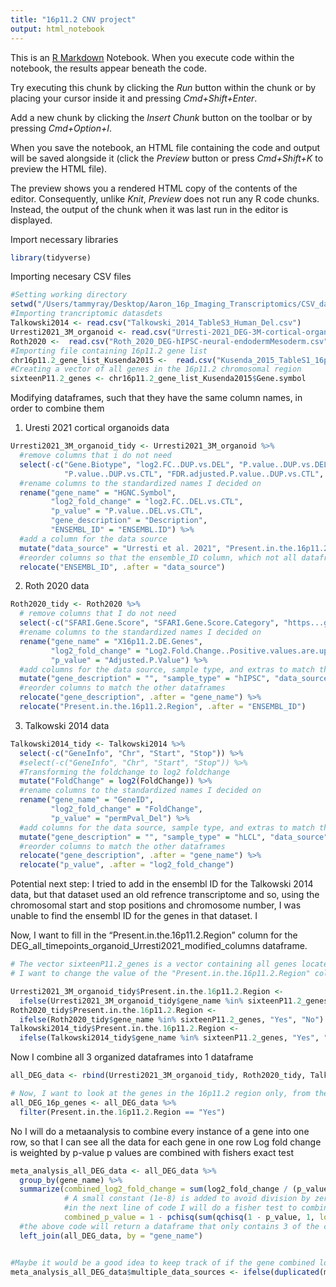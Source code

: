 ```yaml
---
title: "16p11.2 CNV project"
output: html_notebook
---
```


This is an [R Markdown](http://rmarkdown.rstudio.com) Notebook. When you execute code within the notebook, the results appear beneath the code. 

Try executing this chunk by clicking the *Run* button within the chunk or by placing your cursor inside it and pressing *Cmd+Shift+Enter*. 

Add a new chunk by clicking the *Insert Chunk* button on the toolbar or by pressing *Cmd+Option+I*.

When you save the notebook, an HTML file containing the code and output will be saved alongside it (click the *Preview* button or press *Cmd+Shift+K* to preview the HTML file). 

The preview shows you a rendered HTML copy of the contents of the editor. Consequently, unlike *Knit*, *Preview* does not run any R code chunks. Instead, the output of the chunk when it was last run in the editor is displayed.

Import necessary libraries
```r
library(tidyverse)


```

Importing necesary CSV files
```r
#Setting working directory
setwd("/Users/tammyray/Desktop/Aaron_16p_Imaging_Transcriptomics/CSV_data_sheets/transcriptomic_datasheets")
#Importing trancriptomic datasdets
Talkowski2014 <- read.csv("Talkowski_2014_TableS3_Human_Del.csv")
Urresti2021_3M_organoid <- read.csv("Urresti-2021_DEG-3M-cortical-organoid.csv")
Roth2020 <-  read.csv("Roth_2020_DEG-hIPSC-neural-endodermMesoderm.csv")
#Importing file containing 16p11.2 gene list
chr16p11.2_gene_list_Kusenda2015 <-  read.csv("Kusenda_2015_TableS1_16p11.2_gene_list.csv")
#Creating a vector of all genes in the 16p11.2 chromosomal region
sixteenP11.2_genes <- chr16p11.2_gene_list_Kusenda2015$Gene.symbol

```

Modifying dataframes, such that they have the same column names, in order to combine them

1. Uresti 2021 cortical organoids data
```r
Urresti2021_3M_organoid_tidy <- Urresti2021_3M_organoid %>%
  #remove columns that i do not need
  select(-c("Gene.Biotype", "log2.FC..DUP.vs.DEL", "P.value..DUP.vs.DEL", "FDR.adjusted.P.value..DUP.vs.DEL", "log2.FC..DUP.vs.CTL",
            "P.value..DUP.vs.CTL", "FDR.adjusted.P.value..DUP.vs.CTL", "FDR.adjusted.P.value..DEL.vs.CTL")) %>%
  #rename columns to the standardized names I decided on
  rename("gene_name" = "HGNC.Symbol",
         "log2_fold_change" = "log2.FC..DEL.vs.CTL",
         "p_value" = "P.value..DEL.vs.CTL",
         "gene_description" = "Description", 
         "ENSEMBL_ID" = "ENSEMBL.ID") %>%
  #add a column for the data source
  mutate("data_source" = "Urresti et al. 2021", "Present.in.the.16p11.2.Region" = "") %>%
  #reorder columns so that the ensemble_ID column, which not all dataframes will have, is at the end
  relocate("ENSEMBL_ID", .after = "data_source")

```

2. Roth 2020 data
```r
Roth2020_tidy <- Roth2020 %>%
  # remove columns that I do not need
  select(-c("SFARI.Gene.Score", "SFARI.Gene.Score.Category", "https...gene.sfari.org.about.gene.scoring.criteria.")) %>%
  #rename columns to the standardized names I decided on
  rename("gene_name" = "X16p11.2.DE.Genes",
         "log2_fold_change" = "Log2.Fold.Change..Positive.values.are.upregulated.in.DEL.",
         "p_value" = "Adjusted.P.Value") %>%
  #add columns for the data source, sample type, and extras to match the above dataset
  mutate("gene_description" = "", "sample_type" = "hIPSC", "data_source" = "Roth et al. 2020", "ENSEMBL_ID" = "") %>%
  #reorder columns to match the other dataframes
  relocate("gene_description", .after = "gene_name") %>%
  relocate("Present.in.the.16p11.2.Region", .after = "ENSEMBL_ID")

```

3. Talkowski 2014 data
```r
Talkowski2014_tidy <- Talkowski2014 %>% 
  select(-c("GeneInfo", "Chr", "Start", "Stop")) %>%
  #select(-c("GeneInfo", "Chr", "Start", "Stop")) %>%
  #Transforming the foldchange to log2 foldchange
  mutate("FoldChange" = log2(FoldChange)) %>%
  #rename columns to the standardized names I decided on
  rename("gene_name" = "GeneID",
         "log2_fold_change" = "FoldChange",
         "p_value" = "permPval_Del") %>%
  #add columns for the data source, sample type, and extras to match the above dataset
  mutate("gene_description" = "", "sample_type" = "hLCL", "data_source" = "Talkowski et al. 2014", "ENSEMBL_ID" = "", "Present.in.the.16p11.2.Region" = "") %>%
  #reorder columns to match the other dataframes
  relocate("gene_description", .after = "gene_name") %>%
  relocate("p_value", .after = "log2_fold_change")

```

Potential next step: I tried to add in the ensembl ID for the Talkowski 2014 data, but that dataset used an old refrence transcriptome and so, using the 
chromosomal start and stop positions and chromosome number, I was unable to find the ensembl ID for the genes in that dataset. I




Now, I want to fill in the "Present.in.the.16p11.2.Region" column for the DEG_all_timepoints_organoid_Urresti2021_modified_columns dataframe. 
```r
# The vector sixteenP11.2_genes is a vector containing all genes located in the 16p11.2 chromosomal region
# I want to change the value of the "Present.in.the.16p11.2.Region" column to "Yes" if the gene name is in the vector, and "No" if it is not

Urresti2021_3M_organoid_tidy$Present.in.the.16p11.2.Region <-
  ifelse(Urresti2021_3M_organoid_tidy$gene_name %in% sixteenP11.2_genes, "Yes", "No")
Roth2020_tidy$Present.in.the.16p11.2.Region <-
  ifelse(Roth2020_tidy$gene_name %in% sixteenP11.2_genes, "Yes", "No")
Talkowski2014_tidy$Present.in.the.16p11.2.Region <-
  ifelse(Talkowski2014_tidy$gene_name %in% sixteenP11.2_genes, "Yes", "No")

```


Now I combine all 3 organized dataframes into 1 dataframe
```r
all_DEG_data <- rbind(Urresti2021_3M_organoid_tidy, Roth2020_tidy, Talkowski2014_tidy)

# Now, I want to look at the genes in the 16p11.2 region only, from the all DEG data. So I will filter the all_DEG_data dataframe to only include those genes
all_DEG_16p_genes <- all_DEG_data %>%
  filter(Present.in.the.16p11.2.Region == "Yes")

```


No I will do a metaanalysis to combine every instance of a gene into one row, so that I can see all the data for each gene in one row
Log fold change is weighted by p-value
p values are combined with fishers exact test
```r
meta_analysis_all_DEG_data <- all_DEG_data %>%
  group_by(gene_name) %>%
  summarize(combined_log2_fold_change = sum(log2_fold_change / (p_value + 1e-8)) / sum(1 / (p_value + 1e-8)),  # Weighted logFC using p-values.
            # A small constant (1e-8) is added to avoid division by zero if there are very small p-values.
            #in the next line of code I will do a fisher test to combine the p-values
            combined_p_value = 1 - pchisq(sum(qchisq(1 - p_value, 1, lower.tail = FALSE)), length(p_value), lower.tail = FALSE)) %>%
  #the above code will return a dataframe that only contains 3 of the columns. In the next line of code I will bring the rest of the columns back to this new dataframe
  left_join(all_DEG_data, by = "gene_name")


#Maybe it would be a good idea to keep track of if the gene combined logfoldcahnge and p-value are from multiple data sources
meta_analysis_all_DEG_data$multiple_data_sources <- ifelse(duplicated(meta_analysis_all_DEG_data$gene_name) | duplicated(meta_analysis_all_DEG_data$gene_name, fromLast = TRUE), "Yes", "No")

```























